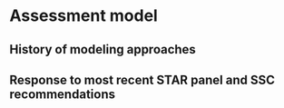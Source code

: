 # Assessment model

## History of modeling approaches

## Response to most recent STAR panel and SSC recommendations  {#star-recs}

<!-- Response to the most recent previous STAR panel and SSC recommendations for remedying deficiencies in the most recent previous full assessment. This is not required for an update assessment.  
Is this required if there are no "deficiencies"? -->